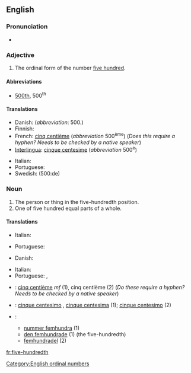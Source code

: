 ==English==

===Pronunciation===
* {{audio|en-us-five-hundredth.ogg|Audio (US)|lang=en}}

===Adjective===
{{en-adj|head=[[five]]-[[hundredth]]|-}}

# The ordinal form of the number [[five hundred]].

====Abbreviations====
* [[500th]], 500<sup>th</sup>

====Translations====
{{trans-top|the ordinal form of the number five hundred}}
* Danish: {{t|da|fem hundrede}} (''abbreviation'': 500.)
* Finnish: {{t|fi|viidessadas}}
* French: [[cinq centième]] (''abbreviation'' 500<sup>ème</sup>) (''Does this require a hyphen?  Needs to be checked by a native speaker'')
* [[Interlingua]]: [[cinque centesime]] (''abbreviation'' 500<sup>e</sup>)
{{trans-mid}}
* Italian: {{t|it|cinquecentesimo}}
* Portuguese: {{t|pt|quingentésimo|m}}
* Swedish: {{t|sv|femhundrade}} (500:de)
{{trans-bottom}}

===Noun===
{{en-noun}}

# The person or thing in the five-hundredth position.
# One of five hundred equal parts of a whole.

====Translations====
{{trans-top|the person or thing in the five-hundredth position}}
* Italian: {{t|it|cinquecentesimo|m}}
{{trans-mid}}
* Portuguese: {{t|pt|quingentésimo|m}}
{{trans-bottom}}

{{trans-top|one of five hundred equal parts of a whole}}
* Danish: {{t|da|fem hundrededel|c}}
{{trans-mid}}
* Italian: {{t|it|cinquecentesimo|m}}
* Portuguese: {{t|pt|quingentésimo|m}}, {{t|pt|[[quingentésima]] [[parte]]|f}}
{{trans-bottom}}

{{checktrans-top}}
* {{ttbc|fr}}: [[cinq centième]] ''mf'' (1), cinq centième {{g|m}} (2) (''Do these require a hyphen?  Needs to be checked by a native speaker'')
* {{ttbc|ia}}: [[cinque centesimo]] {{g|m}}, [[cinque centesima]] {{g|f}} (1); [[cinque centesimo]] (2)
* {{ttbc|sv}}:
** [[nummer femhundra]] (1)
** [[den femhundrade]] (1) (the five-hundredth)
** [[femhundradel]] (2)
{{trans-bottom}}

[[Category:English ordinal numbers]]

[[fr:five-hundredth]]